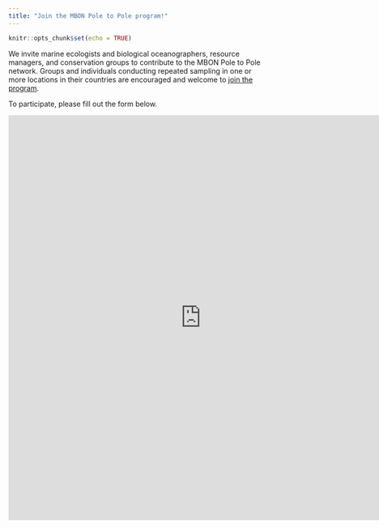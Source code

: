 ```yaml
---
title: "Join the MBON Pole to Pole program!"
---
```


```r
knitr::opts_chunk$set(echo = TRUE)
```

We invite marine ecologists and biological oceanographers, resource managers, and conservation groups to contribute to the MBON Pole to Pole network. Groups and individuals conducting repeated sampling in one or more locations in their countries are encouraged and welcome to [join the program](https://forms.gle/44MVfe3x6pvoxHCY6){target="_blank"}. 

To participate, please fill out the form below.

<iframe src="https://docs.google.com/forms/d/e/1FAIpQLSeziNHcbvR2qDAkHNqMRxTOSl3wfYTCPWCRosQtHxRpLkqBsw/viewform?usp=sf_link" width="760" height="800" frameborder="0" marginheight="0" marginwidth="0">Loading...</iframe>



